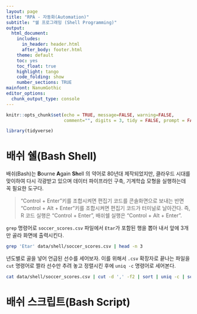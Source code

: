 ```yaml
---
layout: page
title: "RPA - 자동화(Automation)"
subtitle: "쉘 프로그래밍 (Shell Programming)"
output:
  html_document:
    includes:
      in_header: header.html
      after_body: footer.html
    theme: default
    toc: yes
    toc_float: true
    highlight: tango
    code_folding: show
    number_sections: TRUE
mainfont: NanumGothic
editor_options: 
  chunk_output_type: console
---
```


```r
knitr::opts_chunk$set(echo = TRUE, message=FALSE, warning=FALSE,
                      comment="", digits = 3, tidy = FALSE, prompt = FALSE, fig.align = 'center')

library(tidyverse)
```

# 배쉬 쉘(Bash Shell) {#bash-intro}

배쉬(Bash)는 **B**ourne **A**gain **Sh**ell 의 약어로 80년대 제작되었지만, 클라우드 시대를 맞이하여 다시 각광받고 있으며 데이터 파이프라인 구축, 기계학습 모형을 실행하는데 꼭 필요한 도구다.

> "Control + Enter"키를 조합시켜면 편집기 코드를 콘솔화면으로 보내는 반면 "Control + Alt + Enter"키를 조합시켜면 편집기 코드가 터미널로 날아간다. 즉, R 코드 실행은 "Control + Enter", 배쉬쉘 실행은 "Control + Alt + Enter".

`grep` 명령어로 `soccer_scores.csv` 파일에서 `Etar`가 포함된 행을 뽑아 내서 앞에 3개만 골라 화면에 출력시킨다.

```bash
grep 'Etar' data/shell/soccer_scores.csv | head -n 3
```

년도별로 골을 넣어 언급된 선수를 세어보자. 
이를 위해서 `.csv` 확장자로 끝나는 파일을 `cut` 명령어로 짤라 선수만 추려 놓고 정렬시킨 후에 `uniq -c` 명령어로 세어본다.

```bash
cat data/shell/soccer_scores.csv | cut -d ',' -f2 | sort | uniq -c | sort 
```

# 배쉬 스크립트(Bash Script) {#bash-intro-script}






